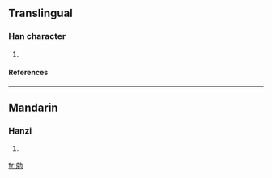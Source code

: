 ==Translingual==
===Han character===
{{Han char|rn=19|rad=力|as=07|sn=9|four=|canj=十山大尸 (JUKS), X十山大尸 (XJUKS)}}
# {{defn|Han|sort=力07}}
====References====
{{Han ref|kx=0147.381|hdz=10370.131|uh=52CA|ud=21194}}
----
==Mandarin==
===Hanzi===
{{cmn-hanzi|pin=[[kè]] (ke4)|wg=k'o<sup>4</sup>}}
# {{defn|Mandarin}}




[[fr:勊]]